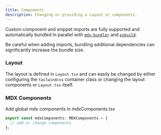 ```yaml
---
title: Components
description: Changing or providing a Layout or components.
---
```


Custom component and snippet imports are fully supported and automatically bundled in parallel with [`mdx-bundler`](https://github.com/kentcdodds/mdx-bundler) and [`esbuild`](https://esbuild.github.io/).

Be careful when adding imports, bundling additional dependencies can significantly increase the bundle size.

### Layout

The layout is defined in `Layout.tsx` and can easily be changed by either configuring the `tailwindcss` container class or changing the layout components or `Layout.tsx` itself.

### MDX Components

Add global mdx components in mdxComponents.tsx

```ts {2}
export const mdxComponents: MDXComponents = {
  // add or change components
};
```
